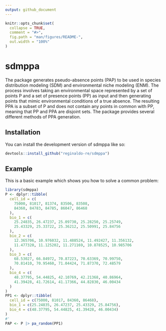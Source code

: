```yaml
---
output: github_document
---
```


<!-- README.md is generated from README.Rmd. Please edit that file -->

```r
knitr::opts_chunk$set(
  collapse = TRUE,
  comment = "#>",
  fig.path = "man/figures/README-",
  out.width = "100%"
)
```

# sdmppa

<!-- badges: start -->
<!-- badges: end -->

The package generates pseudo-absence points (PAP) to be used in species distribution modeling (SDM) and environmental niche modeling (ENM). The process involves taking an environmental space represented by a set of points P and a set of presence points (PP) as input and then generating points that mimic environmental conditions of a true absence.  The resulting PPA is a subset of P and does not contain any points in common with PP,  meaning that PP and PPA are disjoint sets. The package provides several different methods of PPA generation.


## Installation

You can install the development version of sdmppa like so:

``` r
devtools::install_github("reginaldo-re/sdmppa")
```

## Example

This is a basic example which shows you how to solve a common problem:

```r
library(sdmppa)
P <- dplyr::tibble(
  cell_id = c(
    75000, 81017, 81374, 83506, 83508,
    84360, 84783, 84785, 86047, 86468
  ),
  bio_1 = c(
    25.24835, 26.47237, 25.09730, 25.28250, 25.25749,
    25.43329, 25.33722, 25.36212, 25.50991, 25.84756
  ),
  bio_2 = c(
    12.365706, 10.976032, 11.488524, 11.492427, 11.356132,
    11.477320, 11.125202, 11.271169, 10.878525, 10.985706
  ),
  bio_3 = c(
    68.53027, 66.84972, 70.87223, 70.63369, 70.99750,
    70.81410, 70.95460, 71.04424, 71.87370, 72.48579
  ),
  bio_4 = c(
    48.37795, 54.44825, 42.10769, 42.21368, 40.86964,
    41.39428, 41.72614, 41.17366, 44.82830, 46.00434
  )
)
PP1 <- dplyr::tibble(
  cell_id = c(75000, 81017, 84360, 86468),
  bio_1 = c(25.24835, 26.47237, 25.43329, 25.84756),
  bio_4 = c(48.37795, 54.44825, 41.39428, 46.00434)
)
#'
PAP <- P |> pa_random(PP1)
```
